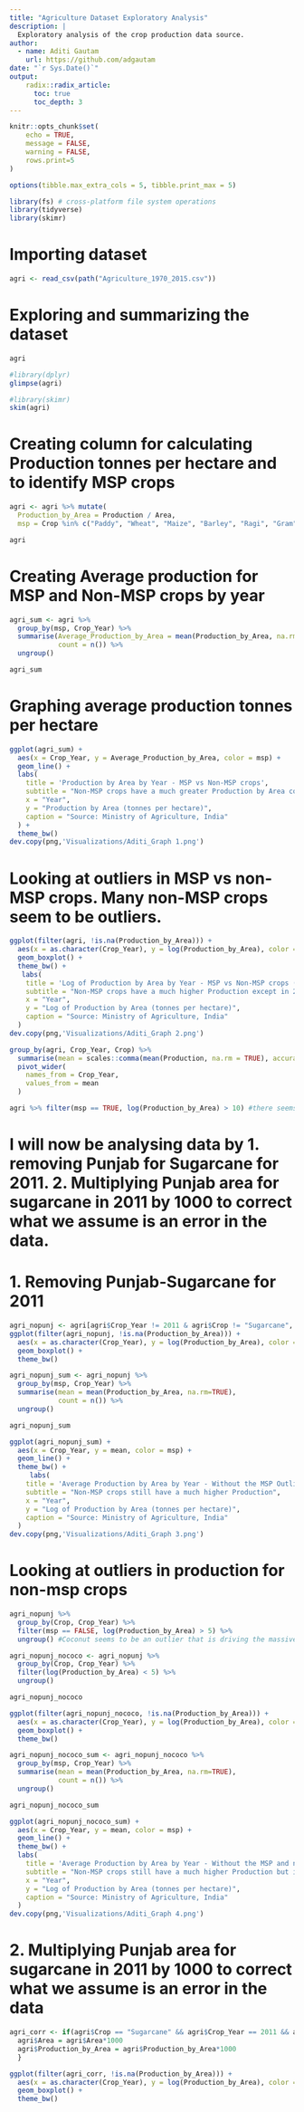 ```yaml
---
title: "Agriculture Dataset Exploratory Analysis"
description: |
  Exploratory analysis of the crop production data source. 
author:
  - name: Aditi Gautam
    url: https://github.com/adgautam
date: "`r Sys.Date()`"
output: 
    radix::radix_article:
      toc: true
      toc_depth: 3
---
```


```r
knitr::opts_chunk$set(
	echo = TRUE,
	message = FALSE,
	warning = FALSE,
	rows.print=5
)

options(tibble.max_extra_cols = 5, tibble.print_max = 5)

library(fs) # cross-platform file system operations
library(tidyverse)
library(skimr)
```

# Importing dataset

```r
agri <- read_csv(path("Agriculture_1970_2015.csv"))
```

# Exploring and summarizing the dataset

```r
agri
```

```r
#library(dplyr)
glimpse(agri)
```

```r
#library(skimr)
skim(agri)
```

# Creating column for calculating Production tonnes per hectare and to identify MSP crops 

```r
agri <- agri %>% mutate(
  Production_by_Area = Production / Area,
  msp = Crop %in% c("Paddy", "Wheat", "Maize", "Barley", "Ragi", "Gram", "Arhar/Tur", "Moong(Green Gram)", "Urad", "Masoor", "Groundnut", "Rapeseed &Mustard", "Soyabean", "Sesamum", "Sunflower", "Niger seed", "Cotton", "Jute & mesta", "Jowar", "Bajra", "Sugarcane")) 

agri
```

# Creating Average production for MSP and Non-MSP crops by year

```r
agri_sum <- agri %>% 
  group_by(msp, Crop_Year) %>% 
  summarise(Average_Production_by_Area = mean(Production_by_Area, na.rm=TRUE),
            count = n()) %>% 
  ungroup()

agri_sum
```

# Graphing average production tonnes per hectare

```r
ggplot(agri_sum) + 
  aes(x = Crop_Year, y = Average_Production_by_Area, color = msp) + 
  geom_line() + 
  labs(
    title = 'Production by Area by Year - MSP vs Non-MSP crops',
    subtitle = "Non-MSP crops have a much greater Production by Area compared to MSP",
    x = "Year",
    y = "Production by Area (tonnes per hectare)",
    caption = "Source: Ministry of Agriculture, India"
  ) +
  theme_bw()
dev.copy(png,'Visualizations/Aditi_Graph 1.png')
```
# Looking at outliers in MSP vs non-MSP crops. Many non-MSP crops seem to be outliers.

```r
ggplot(filter(agri, !is.na(Production_by_Area))) +
  aes(x = as.character(Crop_Year), y = log(Production_by_Area), color = msp) +
  geom_boxplot() +
  theme_bw() +
   labs(
    title = 'Log of Production by Area by Year - MSP vs Non-MSP crops (Checking for outliers)',
    subtitle = "Non-MSP crops have a much higher Production except in 2011",
    x = "Year",
    y = "Log of Production by Area (tonnes per hectare)",
    caption = "Source: Ministry of Agriculture, India"
  )
dev.copy(png,'Visualizations/Aditi_Graph 2.png')
```


```r
group_by(agri, Crop_Year, Crop) %>%
  summarise(mean = scales::comma(mean(Production, na.rm = TRUE), accuracy = 1)) %>%
  pivot_wider(
    names_from = Crop_Year,
    values_from = mean
  )
```

```r
agri %>% filter(msp == TRUE, log(Production_by_Area) > 10) #there seems to be an issue with the data for Area in Punjab in 2011 leading to the big jump seen in the boxplot for MSP crops. 
```
# I will now be analysing data by 1. removing Punjab for Sugarcane for 2011. 2. Multiplying Punjab area for sugarcane in 2011 by 1000 to correct what we assume is an error in the data. 

# 1. Removing Punjab-Sugarcane for 2011
```r
agri_nopunj <- agri[agri$Crop_Year != 2011 & agri$Crop != "Sugarcane", ]  
ggplot(filter(agri_nopunj, !is.na(Production_by_Area))) +
  aes(x = as.character(Crop_Year), y = log(Production_by_Area), color = msp) +
  geom_boxplot() +
  theme_bw()
```
```r
agri_nopunj_sum <- agri_nopunj %>% 
  group_by(msp, Crop_Year) %>% 
  summarise(mean = mean(Production_by_Area, na.rm=TRUE),
            count = n()) %>% 
  ungroup()

agri_nopunj_sum
```


```r
ggplot(agri_nopunj_sum) + 
  aes(x = Crop_Year, y = mean, color = msp) + 
  geom_line() + 
  theme_bw() + 
     labs(
    title = 'Average Production by Area by Year - Without the MSP Outlier',
    subtitle = "Non-MSP crops still have a much higher Production",
    x = "Year",
    y = "Log of Production by Area (tonnes per hectare)",
    caption = "Source: Ministry of Agriculture, India"
  )
dev.copy(png,'Visualizations/Aditi_Graph 3.png')
```


# Looking at outliers in production for non-msp crops

```r
agri_nopunj %>% 
  group_by(Crop, Crop_Year) %>%
  filter(msp == FALSE, log(Production_by_Area) > 5) %>%
  ungroup() #Coconut seems to be an outlier that is driving the massive difference between msp and non-msp crops. 
```

```r
agri_nopunj_nococo <- agri_nopunj %>% 
  group_by(Crop, Crop_Year) %>%
  filter(log(Production_by_Area) < 5) %>%
  ungroup()

agri_nopunj_nococo
```
```r
ggplot(filter(agri_nopunj_nococo, !is.na(Production_by_Area))) +
  aes(x = as.character(Crop_Year), y = log(Production_by_Area), color = msp) +
  geom_boxplot() +
  theme_bw()
```


```r
agri_nopunj_nococo_sum <- agri_nopunj_nococo %>% 
  group_by(msp, Crop_Year) %>% 
  summarise(mean = mean(Production_by_Area, na.rm=TRUE),
            count = n()) %>% 
  ungroup()

agri_nopunj_nococo_sum
```


```r
ggplot(agri_nopunj_nococo_sum) + 
  aes(x = Crop_Year, y = mean, color = msp) + 
  geom_line() + 
  theme_bw() +
  labs(
    title = 'Average Production by Area by Year - Without the MSP and non-MSP Outliers',
    subtitle = "Non-MSP crops still have a much higher Production but it is more comparable",
    x = "Year",
    y = "Log of Production by Area (tonnes per hectare)",
    caption = "Source: Ministry of Agriculture, India"
  )
dev.copy(png,'Visualizations/Aditi_Graph 4.png')
```

# 2. Multiplying Punjab area for sugarcane in 2011 by 1000 to correct what we assume is an error in the data

```r
agri_corr <- if(agri$Crop == "Sugarcane" && agri$Crop_Year == 2011 && agri$State_name == "Punjab"){
  agri$Area = agri$Area*1000
  agri$Production_by_Area = agri$Production_by_Area*1000
  }
```

```r
ggplot(filter(agri_corr, !is.na(Production_by_Area))) +
  aes(x = as.character(Crop_Year), y = log(Production_by_Area), color = msp)+
  geom_boxplot() +
  theme_bw()
```


